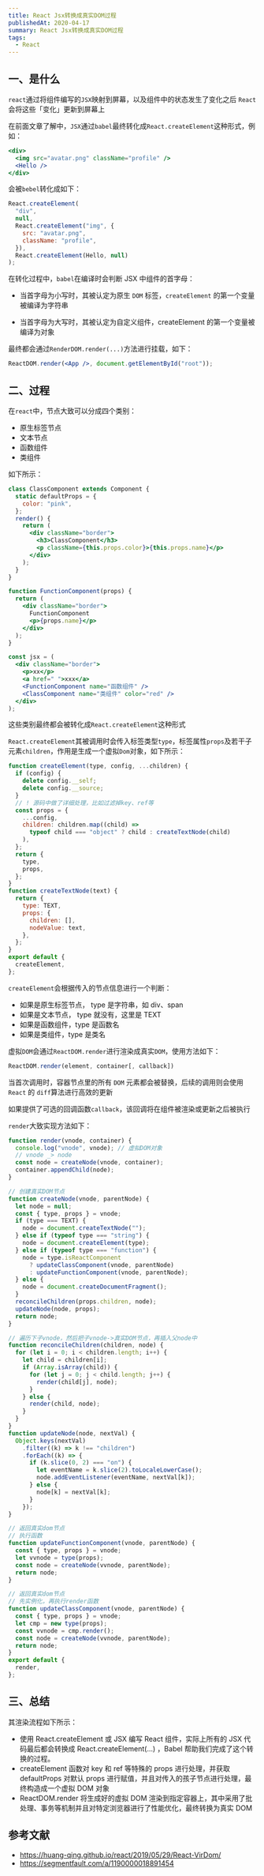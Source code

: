 ```yaml
---
title: React Jsx转换成真实DOM过程
publishedAt: 2020-04-17
summary: React Jsx转换成真实DOM过程
tags:
  - React
---
```


## 一、是什么

`react`通过将组件编写的`JSX`映射到屏幕，以及组件中的状态发生了变化之后 `React`会将这些「变化」更新到屏幕上

在前面文章了解中，`JSX`通过`babel`最终转化成`React.createElement`这种形式，例如：

```jsx
<div>
  <img src="avatar.png" className="profile" />
  <Hello />
</div>
```

会被`bebel`转化成如下：

```jsx
React.createElement(
  "div",
  null,
  React.createElement("img", {
    src: "avatar.png",
    className: "profile",
  }),
  React.createElement(Hello, null)
);
```

在转化过程中，`babel`在编译时会判断 JSX 中组件的首字母：

- 当首字母为小写时，其被认定为原生 `DOM` 标签，`createElement` 的第一个变量被编译为字符串

- 当首字母为大写时，其被认定为自定义组件，createElement 的第一个变量被编译为对象

最终都会通过`RenderDOM.render(...)`方法进行挂载，如下：

```jsx
ReactDOM.render(<App />, document.getElementById("root"));
```

## 二、过程

在`react`中，节点大致可以分成四个类别：

- 原生标签节点
- 文本节点
- 函数组件
- 类组件

如下所示：

```jsx
class ClassComponent extends Component {
  static defaultProps = {
    color: "pink",
  };
  render() {
    return (
      <div className="border">
        <h3>ClassComponent</h3>
        <p className={this.props.color}>{this.props.name}</p>
      </div>
    );
  }
}

function FunctionComponent(props) {
  return (
    <div className="border">
      FunctionComponent
      <p>{props.name}</p>
    </div>
  );
}

const jsx = (
  <div className="border">
    <p>xx</p>
    <a href=" ">xxx</a>
    <FunctionComponent name="函数组件" />
    <ClassComponent name="类组件" color="red" />
  </div>
);
```

这些类别最终都会被转化成`React.createElement`这种形式

`React.createElement`其被调用时会传⼊标签类型`type`，标签属性`props`及若干子元素`children`，作用是生成一个虚拟`Dom`对象，如下所示：

```js
function createElement(type, config, ...children) {
  if (config) {
    delete config.__self;
    delete config.__source;
  }
  // ! 源码中做了详细处理，⽐如过滤掉key、ref等
  const props = {
    ...config,
    children: children.map((child) =>
      typeof child === "object" ? child : createTextNode(child)
    ),
  };
  return {
    type,
    props,
  };
}
function createTextNode(text) {
  return {
    type: TEXT,
    props: {
      children: [],
      nodeValue: text,
    },
  };
}
export default {
  createElement,
};
```

`createElement`会根据传入的节点信息进行一个判断：

- 如果是原生标签节点， type 是字符串，如 div、span
- 如果是文本节点， type 就没有，这里是 TEXT
- 如果是函数组件，type 是函数名
- 如果是类组件，type 是类名

虚拟`DOM`会通过`ReactDOM.render`进行渲染成真实`DOM`，使用方法如下：

```jsx
ReactDOM.render(element, container[, callback])
```

当首次调用时，容器节点里的所有 `DOM` 元素都会被替换，后续的调用则会使用 `React` 的 `diff`算法进行高效的更新

如果提供了可选的回调函数`callback`，该回调将在组件被渲染或更新之后被执行

`render`大致实现方法如下：

```js
function render(vnode, container) {
  console.log("vnode", vnode); // 虚拟DOM对象
  // vnode _> node
  const node = createNode(vnode, container);
  container.appendChild(node);
}

// 创建真实DOM节点
function createNode(vnode, parentNode) {
  let node = null;
  const { type, props } = vnode;
  if (type === TEXT) {
    node = document.createTextNode("");
  } else if (typeof type === "string") {
    node = document.createElement(type);
  } else if (typeof type === "function") {
    node = type.isReactComponent
      ? updateClassComponent(vnode, parentNode)
      : updateFunctionComponent(vnode, parentNode);
  } else {
    node = document.createDocumentFragment();
  }
  reconcileChildren(props.children, node);
  updateNode(node, props);
  return node;
}

// 遍历下子vnode，然后把子vnode->真实DOM节点，再插入父node中
function reconcileChildren(children, node) {
  for (let i = 0; i < children.length; i++) {
    let child = children[i];
    if (Array.isArray(child)) {
      for (let j = 0; j < child.length; j++) {
        render(child[j], node);
      }
    } else {
      render(child, node);
    }
  }
}
function updateNode(node, nextVal) {
  Object.keys(nextVal)
    .filter((k) => k !== "children")
    .forEach((k) => {
      if (k.slice(0, 2) === "on") {
        let eventName = k.slice(2).toLocaleLowerCase();
        node.addEventListener(eventName, nextVal[k]);
      } else {
        node[k] = nextVal[k];
      }
    });
}

// 返回真实dom节点
// 执行函数
function updateFunctionComponent(vnode, parentNode) {
  const { type, props } = vnode;
  let vvnode = type(props);
  const node = createNode(vvnode, parentNode);
  return node;
}

// 返回真实dom节点
// 先实例化，再执行render函数
function updateClassComponent(vnode, parentNode) {
  const { type, props } = vnode;
  let cmp = new type(props);
  const vvnode = cmp.render();
  const node = createNode(vvnode, parentNode);
  return node;
}
export default {
  render,
};
```

## 三、总结

其渲染流程如下所示：

- 使用 React.createElement 或 JSX 编写 React 组件，实际上所有的 JSX 代码最后都会转换成 React.createElement(...) ，Babel 帮助我们完成了这个转换的过程。
- createElement 函数对 key 和 ref 等特殊的 props 进行处理，并获取 defaultProps 对默认 props 进行赋值，并且对传入的孩子节点进行处理，最终构造成一个虚拟 DOM 对象
- ReactDOM.render 将生成好的虚拟 DOM 渲染到指定容器上，其中采用了批处理、事务等机制并且对特定浏览器进行了性能优化，最终转换为真实 DOM

## 参考文献

- https://huang-qing.github.io/react/2019/05/29/React-VirDom/
- https://segmentfault.com/a/1190000018891454
